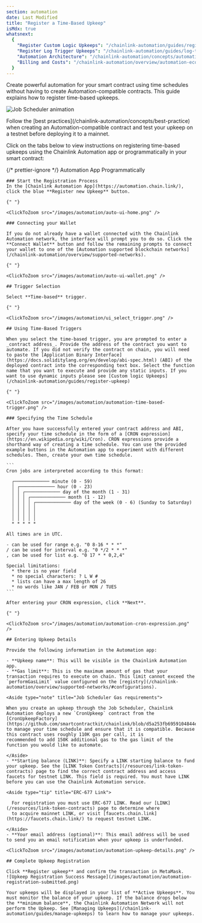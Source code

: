 ```yaml
---
section: automation
date: Last Modified
title: "Register a Time-Based Upkeep"
isMdx: true
whatsnext:
  {
    "Register Custom Logic Upkeeps": "/chainlink-automation/guides/register-upkeep",
    "Register Log Trigger Upkeeps": "/chainlink-automation/guides/log-trigger",
    "Automation Architecture": "/chainlink-automation/concepts/automation-architecture",
    "Billing and Costs": "/chainlink-automation/overview/automation-economics",
  }
---
```



Create powerful automation for your smart contract using time schedules without having to create Automation-compatible contracts. This guide explains how to register time-based upkeeps.

![Job Scheduler animation](/images/automation/auto-job-scheduler.gif)

<Aside type="tip" title="Testing and best practices">
  Follow the [best practices](/chainlink-automation/concepts/best-practice) when creating an Automation-compatible
  contract and test your upkeep on a testnet before deploying it to a mainnet.
</Aside>

Click on the tabs below to view instructions on registering time-based upkeeps using the Chainlink Automation app or programmatically in your smart contract:

{/* prettier-ignore */}
<Tabs client:visible>
  <Fragment slot="tab.timebasedUI">Automation App</Fragment>
  <Fragment slot="tab.timebasedProgram">Programmatically</Fragment>
  <Fragment slot="panel.timebasedUI">

    ### Start the Registration Process
    In the [Chainlink Automation App](https://automation.chain.link/), click the blue **Register new Upkeep** button.

    {" "}

    <ClickToZoom src="/images/automation/auto-ui-home.png" />

    ### Connecting your Wallet

    If you do not already have a wallet connected with the Chainlink Automation network, the interface will prompt you to do so. Click the **Connect Wallet** button and follow the remaining prompts to connect your wallet to one of the [Automation supported blockchain networks](/chainlink-automation/overview/supported-networks).

    {" "}

    <ClickToZoom src="/images/automation/auto-ui-wallet.png" />

    ## Trigger Selection

    Select **Time-based** trigger.

    {" "}

    <ClickToZoom src="/images/automation/ui_select_trigger.png" />

    ## Using Time-Based Triggers

    When you select the time-based trigger, you are prompted to enter a _contract address_. Provide the address of the contract you want to automate. If you did not verify the contract on chain, you will need to paste the [Application Binary Interface](https://docs.soliditylang.org/en/develop/abi-spec.html) (ABI) of the deployed contract into the corresponding text box. Select the function name that you want to execute and provide any static inputs. If you want to use dynamic inputs please see [Custom logic Upkeeps](/chainlink-automation/guides/register-upkeep)

    {" "}

    <ClickToZoom src="/images/automation/automation-time-based-trigger.png" />

    ### Specifying the Time Schedule

    After you have successfully entered your contract address and ABI, specify your time schedule in the form of a [CRON expression](https://en.wikipedia.org/wiki/Cron). CRON expressions provide a shorthand way of creating a time schedule. You can use the provided example buttons in the Automation app to experiment with different schedules. Then, create your own time schedule.

    ```
    Cron jobs are interpreted according to this format:

      ┌───────────── minute (0 - 59)
      │ ┌───────────── hour (0 - 23)
      │ │ ┌───────────── day of the month (1 - 31)
      │ │ │ ┌───────────── month (1 - 12)
      │ │ │ │ ┌───────────── day of the week (0 - 6) (Sunday to Saturday)
      │ │ │ │ │
      │ │ │ │ │
      │ │ │ │ │
      * * * * *

    All times are in UTC.

    - can be used for range e.g. "0 8-16 * * *"
    / can be used for interval e.g. "0 */2 * * *"
    , can be used for list e.g. "0 17 * * 0,2,4"

    Special limitations:
      * there is no year field
      * no special characters: ? L W #
      * lists can have a max length of 26
      * no words like JAN / FEB or MON / TUES
    ```

    After entering your CRON expression, click **Next**.

    {" "}

    <ClickToZoom src="/images/automation/automation-cron-expression.png" />

    ## Entering Upkeep Details

    Provide the following information in the Automation app:

    - **Upkeep name**: This will be visible in the Chainlink Automation app.
    - **Gas limit**: This is the maximum amount of gas that your transaction requires to execute on chain. This limit cannot exceed the `performGasLimit` value configured on the [registry](/chainlink-automation/overview/supported-networks/#configurations).

    <Aside type="note" title="Job Scheduler Gas requirements">

    When you create an upkeep through the Job Scheduler, Chainlink Automation deploys a new `CronUpkeep` contract from the
    [CronUpkeepFactory](https://github.com/smartcontractkit/chainlink/blob/d5a253fb6959104844eda8479c08909a76a6fea7/contracts/src/v0.8/automation/upkeeps/CronUpkeepFactory.sol)
    to manage your time schedule and ensure that it is compatible. Because this contract uses roughly 110K gas per call, it is
    recommended to add 150K additional gas to the gas limit of the function you would like to automate.

    </Aside>
    - **Starting balance (LINK)**: Specify a LINK starting balance to fund your upkeep. See the [LINK Token Contracts](/resources/link-token-contracts) page to find the correct contract address and access faucets for testnet LINK. This field is required. You must have LINK before you can use the Chainlink Automation service.

    <Aside type="tip" title="ERC-677 Link">

      For registration you must use ERC-677 LINK. Read our [LINK](/resources/link-token-contracts) page to determine where
      to acquire mainnet LINK, or visit [faucets.chain.link](https://faucets.chain.link/) to request testnet LINK.

    </Aside>
    - **Your email address (optional)**: This email address will be used to send you an email notification when your upkeep is underfunded.

    <ClickToZoom src="/images/automation/automation-upkeep-details.png" />

    ## Complete Upkeep Registration

    Click **Register upkeep** and confirm the transaction in MetaMask.
    ![Upkeep Registration Success Message](/images/automation/automation-registration-submitted.png)

    Your upkeeps will be displayed in your list of **Active Upkeeps**. You must monitor the balance of your upkeep. If the balance drops below the **minimum balance**, the Chainlink Automation Network will not perform the Upkeep. See [Managing Upkeeps](/chainlink-automation/guides/manage-upkeeps) to learn how to manage your upkeeps.

  </Fragment>
  <Fragment slot="panel.timebasedProgram">
  </Fragment>
</Tabs>
